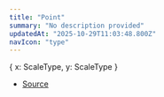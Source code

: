 ```yaml
---
title: "Point"
summary: "No description provided"
updatedAt: "2025-10-29T11:03:48.800Z"
navIcon: "type"
---
```



\{
  x: ScaleType,
  y: ScaleType
}

- [Source](https://github.com/NMMTY/LazyCanvas/blob/e5b83021346e886d435469de8abb93654e0fb45d/packages/lazycanvas/src/types/types.d.ts#L76)